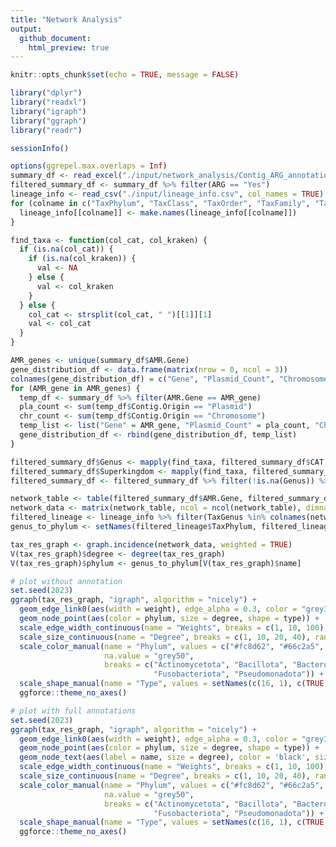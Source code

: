 ```yaml
---
title: "Network Analysis"
output: 
  github_document:
    html_preview: true
---
```


```r
knitr::opts_chunk$set(echo = TRUE, message = FALSE)
```

```r
library("dplyr")
library("readxl")
library("igraph")
library("ggraph")
library("readr")

sessionInfo()
```

```r
options(ggrepel.max.overlaps = Inf)
summary_df <- read_excel("./input/network_analysis/Contig_ARG_annotation_summary.xlsx")
filtered_summary_df <- summary_df %>% filter(ARG == "Yes")
lineage_info <- read_csv("./input/lineage_info.csv", col_names = TRUE)
for (colname in c("TaxPhylum", "TaxClass", "TaxOrder", "TaxFamily", "TaxGenus", "TaxSpecies")) {
  lineage_info[[colname]] <- make.names(lineage_info[[colname]])
}

find_taxa <- function(col_cat, col_kraken) {
  if (is.na(col_cat)) {
    if (is.na(col_kraken)) {
      val <- NA
    } else {
      val <- col_kraken
    }
  } else {
    col_cat <- strsplit(col_cat, " ")[[1]][1]
    val <- col_cat
  }
}

AMR_genes <- unique(summary_df$AMR.Gene)
gene_distribution_df <- data.frame(matrix(nrow = 0, ncol = 3))
colnames(gene_distribution_df) = c("Gene", "Plasmid_Count", "Chromosome_Count")
for (AMR_gene in AMR_genes) {
  temp_df <- summary_df %>% filter(AMR.Gene == AMR_gene)
  pla_count <- sum(temp_df$Contig.Origin == "Plasmid")
  chr_count <- sum(temp_df$Contig.Origin == "Chromosome")
  temp_list <- list("Gene" = AMR_gene, "Plasmid_Count" = pla_count, "Chromosome_Count" = chr_count)
  gene_distribution_df <- rbind(gene_distribution_df, temp_list)
}

filtered_summary_df$Genus <- mapply(find_taxa, filtered_summary_df$CAT.Genus, filtered_summary_df$Kraken2.Genus)
filtered_summary_df$Superkingdom <- mapply(find_taxa, filtered_summary_df$CAT.Superkingdom, filtered_summary_df$Kraken2.Superkingdom)
filtered_summary_df <- filtered_summary_df %>% filter(!is.na(Genus)) %>% filter(Contig.Origin == "Chromosome")

network_table <- table(filtered_summary_df$AMR.Gene, filtered_summary_df$Genus)
network_data <- matrix(network_table, ncol = ncol(network_table), dimnames = dimnames(network_table))
filtered_lineage <- lineage_info %>% filter(TaxGenus %in% colnames(network_data)) %>% distinct(TaxGenus, .keep_all = TRUE)
genus_to_phylum <- setNames(filtered_lineage$TaxPhylum, filtered_lineage$TaxGenus)

tax_res_graph <- graph.incidence(network_data, weighted = TRUE)
V(tax_res_graph)$degree <- degree(tax_res_graph)
V(tax_res_graph)$phylum <- genus_to_phylum[V(tax_res_graph)$name]

# plot without annotation
set.seed(2023)
ggraph(tax_res_graph, "igraph", algorithm = "nicely") + 
  geom_edge_link0(aes(width = weight), edge_alpha = 0.3, color = "grey30") + 
  geom_node_point(aes(color = phylum, size = degree, shape = type)) + 
  scale_edge_width_continuous(name = "Weights", breaks = c(1, 10, 100), trans = "log10", range = c(0.5, 3)) +
  scale_size_continuous(name = "Degree", breaks = c(1, 10, 20, 40), range = c(1.5, 10)) +
  scale_color_manual(name = "Phylum", values = c("#fc8d62", "#66c2a5", "#8da0cb", "#e78ac3", "#a6d854", "#ffd92f"), 
                     na.value = "grey50", 
                     breaks = c("Actinomycetota", "Bacillota", "Bacteroidota", "Campylobacterota", 
                                "Fusobacteriota", "Pseudomonadota")) +
  scale_shape_manual(name = "Type", values = setNames(c(16, 1), c(TRUE, FALSE)), labels = c("Genus", "AMR Genes")) +
  ggforce::theme_no_axes()

# plot with full annotations
set.seed(2023)
ggraph(tax_res_graph, "igraph", algorithm = "nicely") + 
  geom_edge_link0(aes(width = weight), edge_alpha = 0.3, color = "grey30") + 
  geom_node_point(aes(color = phylum, size = degree, shape = type)) + 
  geom_node_text(aes(label = name, size = degree), color = 'black', size = 2, repel = TRUE) +
  scale_edge_width_continuous(name = "Weights", breaks = c(1, 10, 100), trans = "log10", range = c(0.5, 3)) +
  scale_size_continuous(name = "Degree", breaks = c(1, 10, 20, 40), range = c(1.5, 10)) +
  scale_color_manual(name = "Phylum", values = c("#fc8d62", "#66c2a5", "#8da0cb", "#e78ac3", "#a6d854", "#ffd92f"), 
                     na.value = "grey50", 
                     breaks = c("Actinomycetota", "Bacillota", "Bacteroidota", "Campylobacterota", 
                                "Fusobacteriota", "Pseudomonadota")) +
  scale_shape_manual(name = "Type", values = setNames(c(16, 1), c(TRUE, FALSE)), labels = setNames(c("Genus", "AMR Genes"), c(TRUE, FALSE))) +
  ggforce::theme_no_axes()
```

